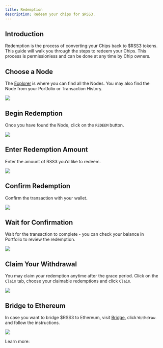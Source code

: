 ```yaml
---
title: Redemption
description: Redeem your chips for $RSS3.
---
```


## Introduction

Redemption is the process of converting your Chips back to $RSS3 tokens.
This guide will walk you through the steps to redeem your Chips.
This process is permissionless and can be done at any time by Chip owners.

## Choose a Node

The [Explorer](https://explorer.rss3.io/nodes) is where you can find all the Nodes.
You may also find the Node from your Portfolio or Transaction History.

![](./assets/redeem-1.png)

## Begin Redemption

Once you have found the Node, click on the `REDEEM` button.

![](./assets/redeem-2.png)

## Enter Redemption Amount

Enter the amount of RSS3 you’d like to redeem.

![](./assets/redeem-3.png)

## Confirm Redemption

Confirm the transaction with your wallet.

![](./assets/redeem-4.png)

## Wait for Confirmation

Wait for the transaction to complete - you can check your balance in Portfolio to review the redemption.

![](./assets/redeem-5.png)

## Claim Your Withdrawal

You may claim your redemption anytime after the grace period.
Click on the `Claim` tab, choose your claimable redemptions and click `Claim`.

![](./assets/redeem-6.png)

## Bridge to Ethereum

In case you want to bridge $RSS3 to Ethereum, visit [Bridge](https://explorer.rss3.io/bridge), click `Withdraw`.
and follow the instructions.

![](./assets/redeem-7.png)

Learn more:

<LinkCard id="withdraw" />
